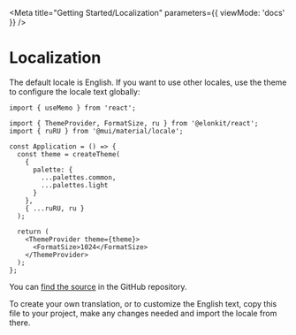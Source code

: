 
<Meta
  title="Getting Started/Localization"
  parameters={{
    viewMode: 'docs'
  }}
/>

# Localization

The default locale is English. If you want to use other locales, use the theme to configure the locale text globally:

```tsx
import { useMemo } from 'react';

import { ThemeProvider, FormatSize, ru } from '@elonkit/react';
import { ruRU } from '@mui/material/locale';

const Application = () => {
  const theme = createTheme(
    {
      palette: {
        ...palettes.common,
        ...palettes.light
      }
    },
    { ...ruRU, ru }
  );

  return (
    <ThemeProvider theme={theme}>
      <FormatSize>1024</FormatSize>
    </ThemeProvider>
  );
};
```

You can [find the source](https://github.com/Elonsoft/elonkit-react/blob/master/src/components/locale/index.ts) in the
GitHub repository.

To create your own translation, or to customize the English text, copy this file to your project, make any changes
needed and import the locale from there.
